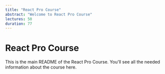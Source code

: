 ```yaml
---
title: "React Pro Course"
abstract: "Welcome to React Pro Course"
lectures: 50
duration: 77
---
```


# React Pro Course

This is the main README of the React Pro Course. You'll see all the needed information about the
course here.

